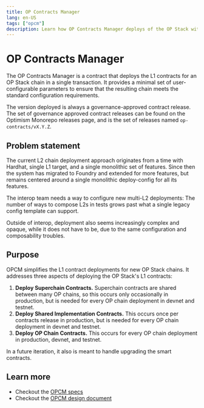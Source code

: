 ```yaml
---
title: OP Contracts Manager
lang: en-US
tags: ["opcm"]
description: Learn how OP Contracts Manager deploys of the OP Stack with one transaction.
---
```



# OP Contracts Manager

The OP Contracts Manager is a contract that deploys the L1 contracts for an OP Stack chain in a single transaction. It provides a minimal set of user-configurable parameters to ensure that the resulting chain meets the standard configuration requirements.

The version deployed is always a governance-approved contract release. The set of governance approved contract releases can be found on the Optimism Monorepo releases page, and is the set of releases named `op-contracts/vX.Y.Z`.

## Problem statement

The current L2 chain deployment approach originates from a time with Hardhat, single L1 target, and a single monolithic set of features. Since then the system has migrated to Foundry and extended for more features, but remains centered around a single monolithic deploy-config for all its features.

The interop team needs a way to configure new multi-L2 deployments: The number of ways to compose L2s in tests grows past what a single legacy config template can support.

Outside of interop, deployment also seems increasingly complex and opaque, while it does not have to be, due to the same configuration and composability troubles.

## Purpose 

OPCM simplifies the L1 contract deployments for new OP Stack chains. It addresses three aspects of deploying the OP Stack's L1 contracts:

1.   **Deploy Superchain Contracts.** Superchain contracts are shared between many OP chains, so this occurs only occasionally in production, but is needed for every OP chain deployment in devnet and testnet.
1.   **Deploy Shared Implementation Contracts.** This occurs once per contracts release in production, but is needed for every OP chain deployment in devnet and testnet.
1.   **Deploy OP Chain Contracts.** This occurs for every OP chain deployment in production, devnet, and testnet.

In a future iteration, it also is meant to handle upgrading the smart contracts.

## Learn more

*   Checkout the [OPCM specs](https://specs.optimism.io/experimental/op-contracts-manager.html) 
*   Checkout the [OPCM design document](https://github.com/ethereum-optimism/design-docs/blob/main/protocol/op-contracts-manager-arch.md) 